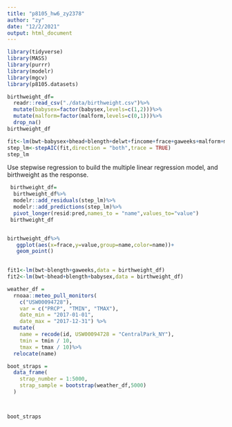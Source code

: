 ```yaml
---
title: "p8105_hw6_zy2378"
author: "zy"
date: "12/2/2021"
output: html_document
---
```



```r
library(tidyverse)
library(MASS)
library(purrr)
library(modelr)
library(mgcv)
library(p8105.datasets)

```

```r
birthweight_df=
  readr::read_csv("./data/birthweight.csv")%>%
  mutate(babysex=factor(babysex,levels=c(1,2)))%>%
  mutate(malform=factor(malform,levels=c(0,1)))%>%
  drop_na()
birthweight_df

fit<-lm(bwt~babysex+bhead+blength+delwt+fincome+frace+gaweeks+malform+menarche+mheight+momage+mrace+parity+pnumlbw+pnumsga+ppbmi+ppwt+smoken+wtgain,data = birthweight_df)
step_lm<-stepAIC(fit,direction = "both",trace = TRUE)
step_lm

```
  Use stepwise regression to build the multiple linear regression model, and birthweight as the response.


```r
 birthweight_df=
  birthweight_df%>%
  modelr::add_residuals(step_lm)%>%
  modelr::add_predictions(step_lm)%>%
  pivot_longer(resid:pred,names_to = "name",values_to="value")
 birthweight_df


birthweight_df%>%
   ggplot(aes(x=frace,y=value,group=name,color=name))+
   geom_point()
  
```


```r
fit1<-lm(bwt~blength+gaweeks,data = birthweight_df)
fit2<-lm(bwt~bhead+blength+babysex,data = birthweight_df)
```

```r
weather_df = 
  rnoaa::meteo_pull_monitors(
    c("USW00094728"),
    var = c("PRCP", "TMIN", "TMAX"), 
    date_min = "2017-01-01",
    date_max = "2017-12-31") %>%
  mutate(
    name = recode(id, USW00094728 = "CentralPark_NY"),
    tmin = tmin / 10,
    tmax = tmax / 10)%>%
  relocate(name)

boot_straps = 
  data_frame(
    strap_number = 1:5000,
    strap_sample = bootstrap(weather_df,5000)
  )



boot_straps

```

